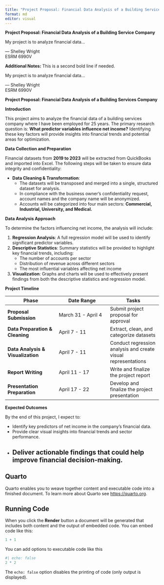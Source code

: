 ```yaml
---
title: "Project Proposal: Financial Data Analysis of a Building Service Company"
format: md
editor: visual
---
```


**Project Proposal: Financial Data Analysis of a Building Service Company**

My project is to analyze financial data...

— Shelley Wright  
ESRM 6990V

**Additional Notes:** This is a second bold line if needed.

My project is to analyze financial data...

— Shelley Wright  
ESRM 6990V  

**Project Proposal: Financial Data Analysis of a Building Services Company**


**Introduction**

This project aims to analyze the financial data of a building services company where I have been employed for 25 years. The primary research question is: **What predictor variables influence net income?** Identifying these key factors will provide insights into financial trends and potential areas for optimization.

**Data Collection and Preparation**

Financial datasets from **2019 to 2023** will be extracted from QuickBooks and imported into Excel. The following steps will be taken to ensure data integrity and confidentiality:

- **Data Cleaning & Transformation**:
  - The datasets will be transposed and merged into a single, structured dataset for analysis.
  - In compliance with the business owner’s confidentiality request, account names and the company name will be anonymized.
  - Accounts will be categorized into four main sectors: **Commercial, Industrial, University, and Medical.**

**Data Analysis Approach**

To determine the factors influencing net income, the analysis will include:

1. **Regression Analysis**: A full regression model will be used to identify significant predictor variables.
2. **Descriptive Statistics**: Summary statistics will be provided to highlight key financial trends, including:
    - The number of accounts per sector
    - Distribution of revenue across different sectors
    - The most influential variables affecting net income
3. **Visualization**: Graphs and charts will be used to effectively present findings from both the descriptive statistics and regression model.

**Project Timeline**

| **Phase** | **Date Range** | **Tasks** |
| --- | --- | --- |
| **Proposal Submission** | March 31 - April 4 | Submit project proposal for approval |
| **Data Preparation & Cleaning** | April 7 - 11 | Extract, clean, and categorize datasets |
| **Data Analysis & Visualization** | April 7 - 11 | Conduct regression analysis and create visual representations |
| **Report Writing** | April 11 - 17 | Write and finalize the project report |
| **Presentation Preparation** | April 17 - 22 | Develop and finalize the project presentation |

**Expected Outcomes**

By the end of this project, I expect to:

- Identify key predictors of net income in the company’s financial data.
- Provide clear visual insights into financial trends and sector performance.
- Deliver actionable findings that could help improve financial decision-making.
---

## Quarto

Quarto enables you to weave together content and executable code into a finished document. To learn more about Quarto see <https://quarto.org>.

## Running Code

When you click the **Render** button a document will be generated that includes both content and the output of embedded code. You can embed code like this:

```r
1 + 1
```

You can add options to executable code like this

```r
#| echo: false
2 * 2
```

The `echo: false` option disables the printing of code (only output is displayed).
